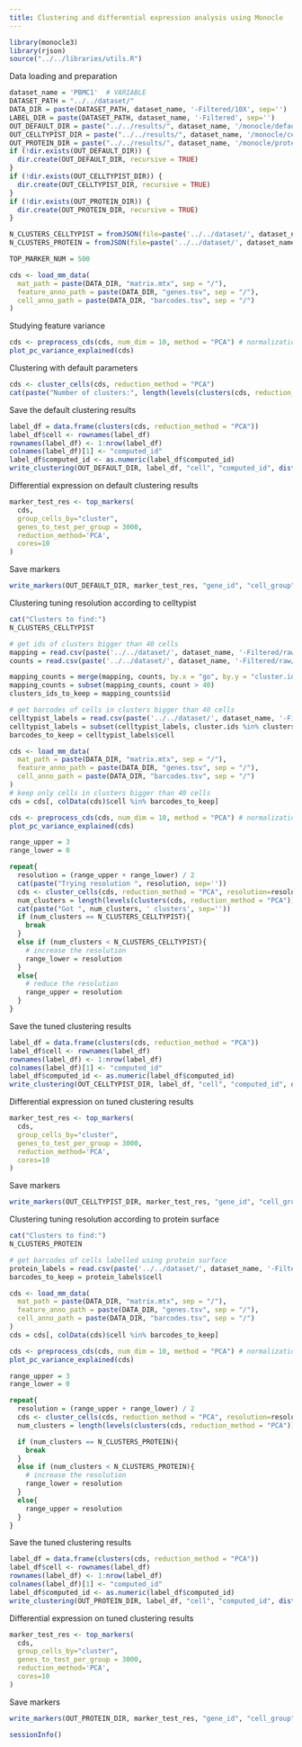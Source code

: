 ```yaml
---
title: Clustering and differential expression analysis using Monocle
---
```


```r
library(monocle3)
library(rjson)
source("../../libraries/utils.R")
```

Data loading and preparation

```r
dataset_name = 'PBMC1'  # VARIABLE
DATASET_PATH = "../../dataset/"
DATA_DIR = paste(DATASET_PATH, dataset_name, '-Filtered/10X', sep='')
LABEL_DIR = paste(DATASET_PATH, dataset_name, '-Filtered', sep='')
OUT_DEFAULT_DIR = paste("../../results/", dataset_name, '/monocle/default/', sep='')
OUT_CELLTYPIST_DIR = paste("../../results/", dataset_name, '/monocle/celltypist/', sep='')
OUT_PROTEIN_DIR = paste("../../results/", dataset_name, '/monocle/protein/', sep='')
if (!dir.exists(OUT_DEFAULT_DIR)) {
  dir.create(OUT_DEFAULT_DIR, recursive = TRUE)
}
if (!dir.exists(OUT_CELLTYPIST_DIR)) {
  dir.create(OUT_CELLTYPIST_DIR, recursive = TRUE)
}
if (!dir.exists(OUT_PROTEIN_DIR)) {
  dir.create(OUT_PROTEIN_DIR, recursive = TRUE)
}

N_CLUSTERS_CELLTYPIST = fromJSON(file=paste('../../dataset/', dataset_name, '-Filtered/raw/nclusters.json', sep=''))$nclusters
N_CLUSTERS_PROTEIN = fromJSON(file=paste('../../dataset/', dataset_name, '-Filtered/10x/nclusters.json', sep=''))$nclusters

TOP_MARKER_NUM = 500
```

```r
cds <- load_mm_data(
  mat_path = paste(DATA_DIR, "matrix.mtx", sep = "/"), 
  feature_anno_path = paste(DATA_DIR, "genes.tsv", sep = "/"),
  cell_anno_path = paste(DATA_DIR, "barcodes.tsv", sep = "/")
)
```

Studying feature variance

```r
cds <- preprocess_cds(cds, num_dim = 10, method = "PCA") # normalization
plot_pc_variance_explained(cds)
```

Clustering with default parameters

```r
cds <- cluster_cells(cds, reduction_method = "PCA")
cat(paste("Number of clusters:", length(levels(clusters(cds, reduction_method = "PCA")))))
```

Save the default clustering results

```r
label_df = data.frame(clusters(cds, reduction_method = "PCA"))
label_df$cell <- rownames(label_df)
rownames(label_df) <- 1:nrow(label_df)
colnames(label_df)[1] <- "computed_id"
label_df$computed_id <- as.numeric(label_df$computed_id)
write_clustering(OUT_DEFAULT_DIR, label_df, "cell", "computed_id", dist(t(exprs(cds))))
```


Differential expression on default clustering results

```r
marker_test_res <- top_markers(
  cds,
  group_cells_by="cluster",
  genes_to_test_per_group = 3000,
  reduction_method='PCA',
  cores=10
)
```

Save markers

```r
write_markers(OUT_DEFAULT_DIR, marker_test_res, "gene_id", "cell_group", "marker_test_p_value", FALSE, TOP_MARKER_NUM)
```

Clustering tuning resolution according to celltypist

```r
cat("Clusters to find:")
N_CLUSTERS_CELLTYPIST
```


```r
# get ids of clusters bigger than 40 cells
mapping = read.csv(paste('../../dataset/', dataset_name, '-Filtered/raw/celltypist_mapping.csv', sep=''))
counts = read.csv(paste('../../dataset/', dataset_name, '-Filtered/raw/celltypist_annotation_counts.csv', sep=''))

mapping_counts = merge(mapping, counts, by.x = "go", by.y = "cluster.ids")
mapping_counts = subset(mapping_counts, count > 40)
clusters_ids_to_keep = mapping_counts$id

# get barcodes of cells in clusters bigger than 40 cells
celltypist_labels = read.csv(paste('../../dataset/', dataset_name, '-Filtered/raw/celltypist_labels.csv', sep=''))
celltypist_labels = subset(celltypist_labels, cluster.ids %in% clusters_ids_to_keep)
barcodes_to_keep = celltypist_labels$cell

cds <- load_mm_data(
  mat_path = paste(DATA_DIR, "matrix.mtx", sep = "/"), 
  feature_anno_path = paste(DATA_DIR, "genes.tsv", sep = "/"),
  cell_anno_path = paste(DATA_DIR, "barcodes.tsv", sep = "/")
)
# keep only cells in clusters bigger than 40 cells
cds = cds[, colData(cds)$cell %in% barcodes_to_keep]
```

```r
cds <- preprocess_cds(cds, num_dim = 10, method = "PCA") # normalization
plot_pc_variance_explained(cds)
```


```r
range_upper = 3
range_lower = 0

repeat{
  resolution = (range_upper + range_lower) / 2
  cat(paste("Trying resolution ", resolution, sep=''))
  cds <- cluster_cells(cds, reduction_method = "PCA", resolution=resolution)
  num_clusters = length(levels(clusters(cds, reduction_method = "PCA")))
  cat(paste("Got ", num_clusters, ' clusters', sep=''))
  if (num_clusters == N_CLUSTERS_CELLTYPIST){
    break
  }
  else if (num_clusters < N_CLUSTERS_CELLTYPIST){
    # increase the resolution
    range_lower = resolution
  }
  else{
    # reduce the resolution
    range_upper = resolution
  }
}
```


Save the tuned clustering results

```r
label_df = data.frame(clusters(cds, reduction_method = "PCA"))
label_df$cell <- rownames(label_df)
rownames(label_df) <- 1:nrow(label_df)
colnames(label_df)[1] <- "computed_id"
label_df$computed_id <- as.numeric(label_df$computed_id)
write_clustering(OUT_CELLTYPIST_DIR, label_df, "cell", "computed_id", dist(t(exprs(cds))))
```

Differential expression on tuned clustering results

```r
marker_test_res <- top_markers(
  cds,
  group_cells_by="cluster",
  genes_to_test_per_group = 3000,
  reduction_method='PCA',
  cores=10
)
```

Save markers

```r
write_markers(OUT_CELLTYPIST_DIR, marker_test_res, "gene_id", "cell_group", "marker_test_p_value", FALSE, TOP_MARKER_NUM)
```

Clustering tuning resolution according to protein surface

```r
cat("Clusters to find:")
N_CLUSTERS_PROTEIN
```

```r
# get barcodes of cells labelled using protein surface
protein_labels = read.csv(paste('../../dataset/', dataset_name, '-Filtered/10x/labels.csv', sep=''))
barcodes_to_keep = protein_labels$cell

cds <- load_mm_data(
  mat_path = paste(DATA_DIR, "matrix.mtx", sep = "/"), 
  feature_anno_path = paste(DATA_DIR, "genes.tsv", sep = "/"),
  cell_anno_path = paste(DATA_DIR, "barcodes.tsv", sep = "/")
)
cds = cds[, colData(cds)$cell %in% barcodes_to_keep]
```

```r
cds <- preprocess_cds(cds, num_dim = 10, method = "PCA") # normalization
plot_pc_variance_explained(cds)
```


```r
range_upper = 3
range_lower = 0

repeat{
  resolution = (range_upper + range_lower) / 2
  cds <- cluster_cells(cds, reduction_method = "PCA", resolution=resolution)
  num_clusters = length(levels(clusters(cds, reduction_method = "PCA")))

  if (num_clusters == N_CLUSTERS_PROTEIN){
    break
  }
  else if (num_clusters < N_CLUSTERS_PROTEIN){
    # increase the resolution
    range_lower = resolution
  }
  else{
    range_upper = resolution
  }
}
```

Save the tuned clustering results

```r
label_df = data.frame(clusters(cds, reduction_method = "PCA"))
label_df$cell <- rownames(label_df)
rownames(label_df) <- 1:nrow(label_df)
colnames(label_df)[1] <- "computed_id"
label_df$computed_id <- as.numeric(label_df$computed_id)
write_clustering(OUT_PROTEIN_DIR, label_df, "cell", "computed_id", dist(t(exprs(cds))))
```

Differential expression on tuned clustering results

```r
marker_test_res <- top_markers(
  cds,
  group_cells_by="cluster",
  genes_to_test_per_group = 3000,
  reduction_method='PCA',
  cores=10
)
```

Save markers

```r
write_markers(OUT_PROTEIN_DIR, marker_test_res, "gene_id", "cell_group", "marker_test_p_value", FALSE, TOP_MARKER_NUM)
```

```r
sessionInfo()
```
